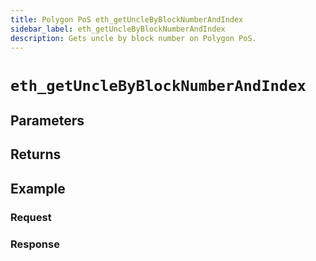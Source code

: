 ```yaml
---
title: Polygon PoS eth_getUncleByBlockNumberAndIndex
sidebar_label: eth_getUncleByBlockNumberAndIndex
description: Gets uncle by block number on Polygon PoS.
---
```




# `eth_getUncleByBlockNumberAndIndex`

<Description />

## Parameters


<Params />

## Returns


<Returns />

## Example


<Example />

### Request


<Request />

### Response


<Response />
